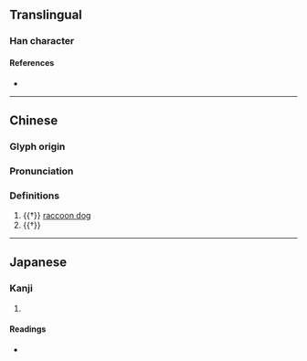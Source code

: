 {{character info}}
==Translingual==

===Han character===
{{Han char|rn=94|rad=犬|as=08|sn=11|four=|canj=KHDOO|ids=⿰犭來}}

====References====
* {{Han ref|kx=0712.240|dkj=20471|dj=1124.260|hdz=21352.050|uh=730D|ud=29453}}

----

==Chinese==
{{zh-forms}}

===Glyph origin===
{{Han etym}}

===Pronunciation===
{{zh-pron
|m=lái
|mc=y
|oc=y
|cat=n
}}

===Definitions===
{{zh-hanzi}}

# {{†}} [[raccoon dog]]
# {{†}} {{zh-alt-form|來}}

----

==Japanese==

===Kanji===
{{ja-kanji|grade=|rs=犬08}}

# {{rfdef|ja|sort=犬08}}

====Readings====
* {{ja-readings|on=[[らい]] (rai), [[り]] (ri)|kun=[[たぬき]] (tanuki)}}